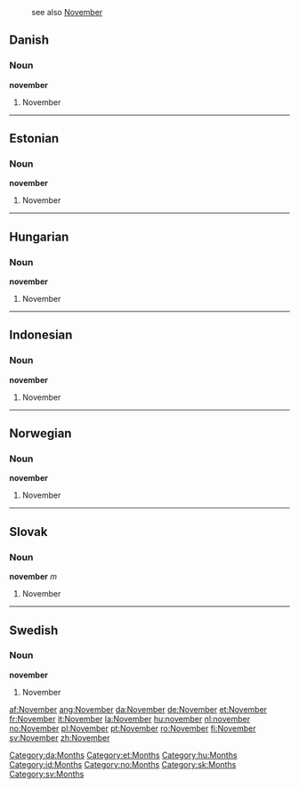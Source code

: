 :see also [[November]]

==Danish==
===Noun===
'''november'''

#November
[[Category:da:Months]]
----

==Estonian==
===Noun===
'''november'''

#November
[[Category:et:Months]]
----

==Hungarian==
===Noun===
'''november'''

#November

[[Category:hu:Months]]
----
==Indonesian==
===Noun===
'''november'''

#November
[[Category:id:Months]]
----
==Norwegian==
===Noun===
'''november'''

#November
[[Category:no:Months]]
----
==Slovak==
===Noun===
'''november''' ''m''

#November
[[Category:sk:Months]]
----
==Swedish==
===Noun===
'''november'''

#November
[[Category:sv:Months]]

[[af:November]]
[[ang:November]]
[[da:November]]
[[de:November]]
[[et:November]]
[[fr:November]]
[[it:November]]
[[la:November]]
[[hu:november]]
[[nl:november]]
[[no:November]]
[[pl:November]]
[[pt:November]]
[[ro:November]]
[[fi:November]]
[[sv:November]]
[[zh:November]]